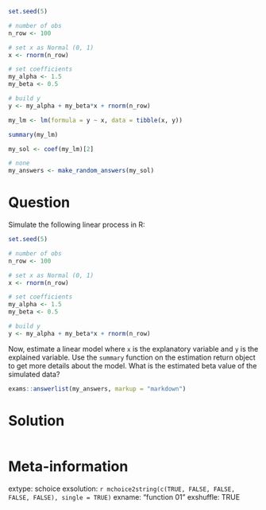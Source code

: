 ```r
set.seed(5)

# number of obs
n_row <- 100

# set x as Normal (0, 1)
x <- rnorm(n_row)

# set coefficients
my_alpha <- 1.5
my_beta <- 0.5

# build y
y <- my_alpha + my_beta*x + rnorm(n_row)

my_lm <- lm(formula = y ~ x, data = tibble(x, y))

summary(my_lm)

my_sol <- coef(my_lm)[2]
```

```r
# none
my_answers <- make_random_answers(my_sol)
```

Question
========

Simulate the following linear process in R:

```r
set.seed(5)

# number of obs
n_row <- 100

# set x as Normal (0, 1)
x <- rnorm(n_row)

# set coefficients
my_alpha <- 1.5
my_beta <- 0.5

# build y
y <- my_alpha + my_beta*x + rnorm(n_row)
```

Now, estimate a linear model where `x` is the explanatory variable and `y` is the explained variable. Use the `summary` function on the estimation return object to get more details about the model. What is the estimated beta value of the simulated data?

```r
exams::answerlist(my_answers, markup = "markdown")
```

Solution
================

```r
```


Meta-information
================
extype: schoice
exsolution: `r mchoice2string(c(TRUE, FALSE, FALSE, FALSE, FALSE), single = TRUE)`
exname: "function 01"
exshuffle: TRUE

